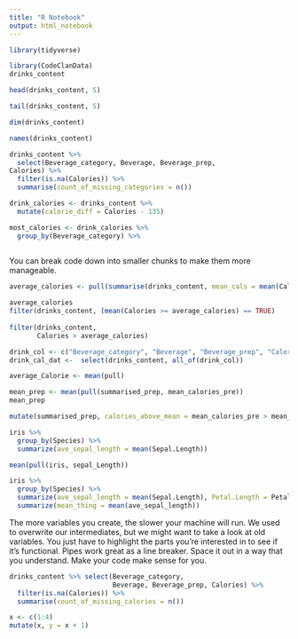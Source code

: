 ```yaml
---
title: "R Notebook"
output: html_notebook
---
```



```r
library(tidyverse)
```

```r
library(CodeClanData)
drinks_content
```

```r
head(drinks_content, 5)

tail(drinks_content, 5)

dim(drinks_content)

names(drinks_content)
```

```r
drinks_content %>% 
  select(Beverage_category, Beverage, Beverage_prep,
Calories) %>% 
  filter(is.na(Calories)) %>% 
  summarise(count_of_missing_categories = n())
```

```r
drink_calories <- drinks_content %>%
  mutate(calorie_diff = Calories - 135)
```

```r
most_calories <- drink_calories %>% 
  group_by(Beverage_category) %>% 
  
```

You can break code down into smaller chunks to make them more manageable.

```r
average_calories <- pull(summarise(drinks_content, mean_cals = mean(Calories)))

average_calories
filter(drinks_content, (mean(Calories >= average_calories) == TRUE)
       
filter(drinks_content,
       Calories > average_calories)
```

```r
drink_col <- c("Beverage_category", "Beverage", "Beverage_prep", "Calories")
drink_cal_dat <-  select(drinks_content, all_of(drink_col))

average_Calorie <- mean(pull)
```

```r
mean_prep <- mean(pull(summarised_prep, mean_calories_pre))
mean_prep
```

```r
mutate(summarised_prep, calories_above_mean = mean_calories_pre > mean_prep)
```

```r
iris %>% 
  group_by(Species) %>% 
  summarize(ave_sepal_length = mean(Sepal.Length))

mean(pull(iris, sepal_Length))
```

```r
iris %>% 
  group_by(Species) %>% 
  summarize(ave_sepal_length = mean(Sepal.Length), Petal.Length = Petal.Length) %>% 
  summarize(mean_thing = mean(ave_sepal_length))
```

The more variables you create, the slower your machine will run.
We used to overwrite our intermediates, but we might want to take a look at old variables.
You just have to highlight the parts you're interested in to see if it's functional.
Pipes work great as a line breaker.
Space it out in a way that you understand.
Make your code make sense for you.
```r
drinks_content %>% select(Beverage_category,
                          Beverage, Beverage_prep, Calories) %>% 
  filter(is.na(Calories)) %>% 
  summarise(count_of_missing_calories = n())
```

```r
x <- c(1:4)
mutate(x, y = x + 1)
```

